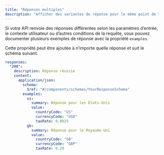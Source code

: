 ```yaml
---
title: "Réponses multiples"
description: "Afficher des variantes de réponse pour le même point de terminaison"
---
```


Si votre API renvoie des réponses différentes selon les paramètres d’entrée, le contexte utilisateur ou d’autres conditions de la requête, vous pouvez documenter plusieurs exemples de réponse avec la propriété `examples`.

Cette propriété peut être ajoutée à n’importe quelle réponse et suit le schéma suivant.

```yaml
responses:
  "200":
    description: Réponse réussie
    content:
      application/json:
        schema:
          $ref: "#/components/schemas/YourResponseSchema"
        examples:
          us:
            summary: Réponse pour les États-Unis
            value:
              countryCode: "US"
              currencyCode: "USD"
              taxRate: 0.0825
          gb:
            summary: Réponse pour le Royaume-Uni
            value:
              countryCode: "GB"
              currencyCode: "GBP"
              taxRate: 0.20
```
